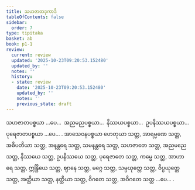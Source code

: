 ```yaml
---
title: သဟဇာတဒုကာဒိ
tableOfContents: false
sidebar:
  order: 7
type: tipitaka
basket: ab
book: p1-1
review:
  current: review
  updated: '2025-10-23T09:20:53.152480'
  updated_by: ''
  notes: ''
  history:
  - state: review
    date: '2025-10-23T09:20:53.152480'
    updated_by: ''
    notes: ''
    previous_state: draft
---
```



<ReviewStatus review={frontmatter.review} showDetails={true} />

<HypothesisAnnotation frontmatter={frontmatter} />

<DynamicBreadcrumb />

<Division number="139" book="p1-1" e="ch" v="36" p="46">

<Paragraph number="508" book="p1-1">
သဟဇာတပစ္စယာ …ပေ…  အညမညပစ္စယာ…  နိဿယပစ္စယာ…  ဥပနိဿယပစ္စယာ…  ပုရေဇာတပစ္စယာ …ပေ… .
</Paragraph>

<Paragraph number="509" book="p1-1">
အာသေဝနပစ္စယာ ဟေတုယာ သတ္တ, အာရမ္မဏေ သတ္တ, အဓိပတိယာ သတ္တ, အနန္တရေ သတ္တ, သမနန္တရေ သတ္တ, သဟဇာတေ သတ္တ, အညမညေ သတ္တ, နိဿယေ သတ္တ, ဥပနိဿယေ သတ္တ, ပုရေဇာတေ သတ္တ, ကမ္မေ သတ္တ, အာဟာရေ သတ္တ, ဣန္ဒြိယေ သတ္တ, ဈာနေ သတ္တ, မဂ္ဂေ သတ္တ, သမ္ပယုတ္တေ သတ္တ, ဝိပ္ပယုတ္တေ သတ္တ, အတ္ထိယာ သတ္တ, နတ္ထိယာ သတ္တ, ဝိဂတေ သတ္တ, အဝိဂတေ သတ္တ …ပေ… .
</Paragraph>
</Division>